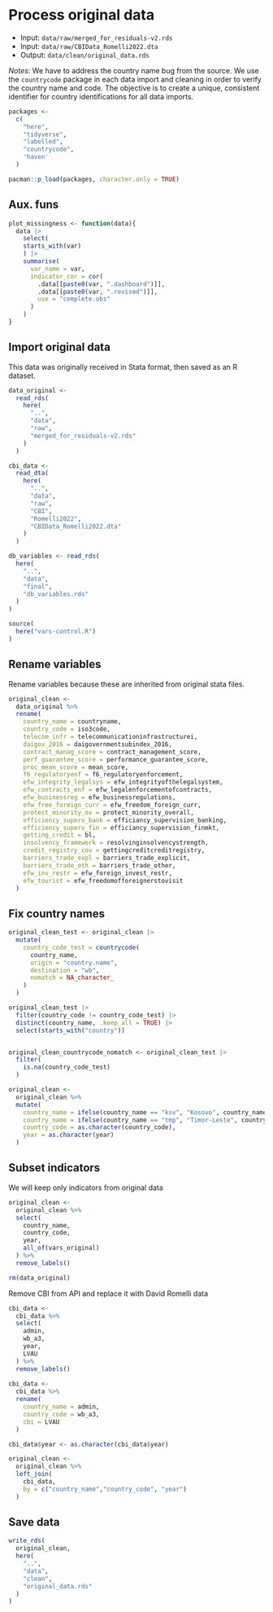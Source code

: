 # Process original data

- Input: `data/raw/merged_for_residuals-v2.rds`
- Input: `data/raw/CBIData_Romelli2022.dta`
- Output: `data/clean/original_data.rds`

*Notes*: We have to address the country name bug from the source. We use the `countrycode` package in each data import and cleaning in order to verify the country name and code. The objective is to create a unique, consistent identifier for country identifications for all data imports.

```r
packages <-
  c(
    "here",
    "tidyverse",
    "labelled",
    "countrycode",
    'haven'
  )

pacman::p_load(packages, character.only = TRUE)
```

## Aux. funs

```r
plot_missingness <- function(data){
  data |> 
    select(
    starts_with(var)
    ) |> 
    summarise(
      var_name = var,
      indicator_cor = cor(
        .data[[paste0(var, ".dashboard")]],
        .data[[paste0(var, ".revised")]],
        use = "complete.obs"
      )
    )
}
```

## Import original data

This data was originally received in Stata format, then saved as an R dataset.

```r
data_original <-
  read_rds(
    here(
      "..",
      "data",
      "raw",
      "merged_for_residuals-v2.rds"
    )
  )


```


```r
cbi_data <-
  read_dta(
    here(
      "..",
      "data",
      "raw",
      "CBI",
      "Romelli2022",
      "CBIData_Romelli2022.dta"
    )
  )

db_variables <- read_rds(
  here(
    "..",
    "data",
    "final",
    "db_variables.rds"
  )
)

source(
  here("vars-control.R")
)
```

## Rename variables

Rename variables because these are inherited from original stata files.

```r
original_clean <-
  data_original %>%
  rename(
    country_name = countryname,
    country_code = iso3code,
    telecom_infr = telecommunicationinfrastructurei,
    daigov_2016 = daigovernmentsubindex_2016,
    contract_manag_score = contract_management_score,
    perf_guarantee_score = performance_guarantee_score,
    proc_mean_score = mean_score,
    f6_regulatoryenf = f6_regulatoryenforcement,
    efw_integrity_legalsys = efw_integrityofthelegalsystem,
    efw_contracts_enf = efw_legalenforcementofcontracts,
    efw_businessreg = efw_businessregulations,
    efw_free_foreign_curr = efw_freedom_foreign_curr,
    protect_minority_ov = protect_minority_overall,
    efficiency_superv_bank = efficiancy_supervision_banking,
    efficiency_superv_fin = efficiancy_supervision_finmkt,
    getting_credit = bl,
    insolvency_framework = resolvinginsolvencystrength,
    credit_registry_cov = gettingcreditcreditregistry,
    barriers_trade_expl = barriers_trade_explicit,
    barriers_trade_oth = barriers_trade_other,
    efw_inv_restr = efw_foreign_invest_restr,
    efw_tourist = efw_freedomofforeignerstovisit
  )
```

## Fix country names

```r
original_clean_test <- original_clean |> 
  mutate(
    country_code_test = countrycode(
      country_name, 
      origin = "country.name", 
      destination = "wb",
      nomatch = NA_character_
    )
  )

original_clean_test |> 
  filter(country_code != country_code_test) |> 
  distinct(country_name, .keep_all = TRUE) |> 
  select(starts_with("country"))


original_clean_countrycode_nomatch <- original_clean_test |> 
  filter(
    is.na(country_code_test)
  )

original_clean <-
  original_clean %>%
  mutate(
    country_name = ifelse(country_name == "ksv", "Kosovo", country_name),
    country_name = ifelse(country_name == "tmp", "Timor-Leste", country_name),
    country_code = as.character(country_code),
    year = as.character(year)
  )
```

## Subset indicators

We will keep only indicators from original data

```r
original_clean <-
  original_clean %>%
  select(
    country_name,
    country_code,
    year,
    all_of(vars_original)
  ) %>%
  remove_labels()

rm(data_original)
```

Remove CBI from API and replace it with David Romelli data
```r

cbi_data <-
  cbi_data %>%
  select(
    admin,
    wb_a3,
    year,
    LVAU
  ) %>%
  remove_labels()
  
cbi_data <-
  cbi_data %>%
  rename(
    country_name = admin,
    country_code = wb_a3,
    cbi = LVAU
  )

cbi_data$year <- as.character(cbi_data$year)

original_clean <-
  original_clean %>%
  left_join(
    cbi_data,
    by = c("country_name","country_code", "year")
  )
```

## Save data

```r
write_rds(
  original_clean,
  here(
    "..",
    "data",
    "clean",
    "original_data.rds"
  )
)
```
